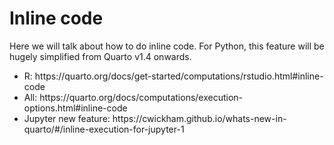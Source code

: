 # Inline code {.unnumbered}

Here we will talk about how to do inline code.
For Python, this feature will be hugely simplified from Quarto v1.4 onwards.

- R: https://quarto.org/docs/get-started/computations/rstudio.html#inline-code
- All: https://quarto.org/docs/computations/execution-options.html#inline-code
- Jupyter new feature: https://cwickham.github.io/whats-new-in-quarto/#/inline-execution-for-jupyter-1 